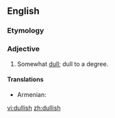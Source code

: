 ==English==

===Etymology===
{{suffix|dull|ish}}

===Adjective===
{{en-adj}}

#Somewhat [[dull]]; dull to a degree.

====Translations====
{{trans-top|somewhat dull}}
* Armenian: {{t-|hy|տաղտկավուն|tr=taġtkavun}}
{{trans-mid}}
{{trans-bottom}}

[[vi:dullish]]
[[zh:dullish]]